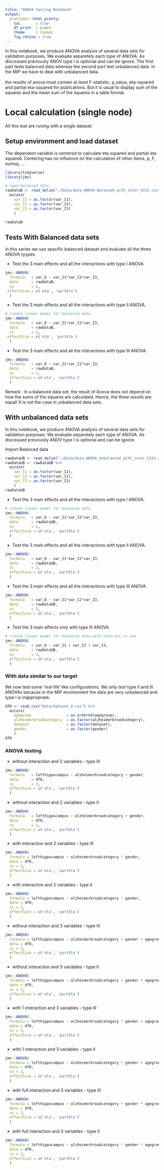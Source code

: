 ```yaml
---
title: "ANOVA testing Notebook"
output:
  prettydoc::html_pretty:
    toc       : true
    df_print  : paged
    theme     : Cayman
    fig_retina : true
---
```


In this notebook, we produce ANOVA analysis of several data sets for validation purposes. We evaluate separetely each type of ANOVA. As discissued previously ANOV type I is optional and can be ignore. The first part tests balanced data whereas the second part test unbalanced data. In the MIP we have to deal with unbalanced data.  
<br>
the results of anova must contain at least F-statistic, p_value, eta-squared and partial eta-squared for publications. But it is usual to display sum of the squares and the mean sum of the squares in a table format. 


# Local calculation (single node)
All this test are runing with a single dataset. 

## Setup environment and load dataset

The dependent variable is centered to calculate eta squared and partial eta squared. Centering has no influence on the calculation of other items, p, F, sumsq, ...

```r
library(tidyverse)
library(jmv)

# load balanced data 
rawDataB <- read_delim("./Data/data_ANOVA_Balanced_with_inter_V1V2.csv", ";") %>%
  mutate(
    var_I1 = as.factor(var_I1),
    var_I2 = as.factor(var_I2),
    var_I3 = as.factor(var_I3)
    ) 

rawDataB
```

## Tests With Balanced data sets

In this series we use spacific balanced dataset and evaluate all the three ANOVA tyypes. 

- Test the 3 main effects and all the interactions with type I ANOVA. 

```r
jmv::ANOVA(
  formula   = var_D ~ var_I1*var_I2*var_I3, 
  data      = rawDataB,
  ss        = 1,
 effectSize = c('eta', 'partEta')
  )
```

- Test the 3 main effects and all the interactions with type II ANOVA. 

```r
# create linear model for balanced data
jmv::ANOVA(
  formula   = var_D ~ var_I1*var_I2*var_I3, 
  data      = rawDataB,
  ss        = 2,
 effectSize = c('eta', 'partEta')
  )
```

- Test the 3 main effects and all the interactions with type III ANOVA. 

```r
jmv::ANOVA(
  formula   = var_D ~ var_I1*var_I2*var_I3, 
  data      = rawDataB,
  ss        = 1,
  effectSize = c('eta', 'partEta')
  )
```

Remark : In a balanced data set, the result of Anova does not depend on how the sums of the squares are calculated. Hence, the three results are equal!
It is not the case in unbalanced data sets.



## With unbalanced data sets

In this notebook, we produce ANOVA analysis of several data sets for validation purposes. We evaluate separetely each type of ANOVA. As discissued previously ANOV type I is optional and can be ignore.

Import Balanced data
```r
rawDataUB <- read_delim("./Data/data_ANOVA_Unbalanced_with_inter_V1V2.csv", ";") 
rawDataUB <- rawDataUB %>%
  mutate(
    var_I1 = as.factor(var_I1),
    var_I2 = as.factor(var_I2),
    var_I3 = as.factor(var_I3)
    )
rawDataUB
```

- Test the 3 main effects and all the interactions with type I ANOVA. 

```r
# create linear model for balanced data
jmv::ANOVA(
  formula   = var_D ~ var_I1*var_I2*var_I3, 
  data      = rawDataUB,
  ss        = 1,
  effectSize = c('eta', 'partEta')
  )
```

- Test the 3 main effects and all the interactions with type II ANOVA. 

```r
jmv::ANOVA(
  formula   = var_D ~ var_I1*var_I2*var_I3, 
  data      = rawDataUB,
  ss        = 2,
  effectSize = c('eta', 'partEta')
  )
```

- Test the 3 main effects and all the interactions with type III ANOVA. 

```r
jmv::ANOVA(
  formula   = var_D ~ var_I1*var_I2*var_I3, 
  data      = rawDataUB,
  ss        = 3,
  effectSize = c('eta', 'partEta')
  )
```




- Test the 3 main effects only with type III ANOVA. 

```r
# create linear model for balanced data with contrast == sum
jmv::ANOVA(
  formula   = var_D ~ var_I1 + var_I2 + var_I3, 
  data      = rawDataUB,
  ss        = 3,
  effectSize = c('eta', 'partEta')
  )
```



### With data similar to our target

We now test some 'real life' like configurations. We only test type II and III ANOVAs because in the MIP environment the data are very unbalanced and type I is inappropriate. 

```r
df0 <- read_csv("Data/dataset_0.csv") %>%
  mutate(
    agegroup                = as.ordered(agegroup), 
    alzheimerbroadcategory  = as.factor(alzheimerbroadcategory), 
    dataset                 = as.factor(dataset), 
    gender                  = as.factor(gender)
    )
df0
```



### ANOVA testing

- without interaction and 2 variables - type III

```r
jmv::ANOVA(
  formula   = lefthippocampus ~ alzheimerbroadcategory + gender, 
  data      = df0,
  ss        = 3,
  effectSize = c('eta', 'partEta')
  )
```

- without interaction and 2 variables - type II

```r
jmv::ANOVA(
  formula   = lefthippocampus ~ alzheimerbroadcategory + gender, 
  data      = df0,
  ss        = 2,
  effectSize = c('eta', 'partEta')
  )
```


- with interaction and 2 variables - type III

```r
jmv::ANOVA(
  formula = lefthippocampus ~ alzheimerbroadcategory * gender, 
  data = df0,
  ss = 3,
  effectSize = c('eta', 'partEta')
  )
```

- with interaction and 2 variables - type II

```r
jmv::ANOVA(
  formula = lefthippocampus ~ alzheimerbroadcategory * gender, 
  data = df0,
  ss = 2,
  effectSize = c('eta', 'partEta')
  )
```

- without interaction and 3 variables - type III

```r
jmv::ANOVA(
  formula = lefthippocampus ~ alzheimerbroadcategory + gender + agegroup, 
  data = df0,
  ss = 3,
  effectSize = c('eta', 'partEta')
  )
```

- without interaction and 3 variables - type II
  
```r
jmv::ANOVA(
  formula = lefthippocampus ~ alzheimerbroadcategory + gender + agegroup, 
  data = df0,
  ss = 2,
  effectSize = c('eta', 'partEta')
  )
```

- with 1 interaction and 3 variables - type III

```r
jmv::ANOVA(
  formula = lefthippocampus ~ alzheimerbroadcategory * gender + agegroup, 
  data = df0,
  ss = 3,
  effectSize = c('eta', 'partEta')
  )
```

- with 1 interaction and 3 variables - type II

```r
jmv::ANOVA(
  formula = lefthippocampus ~ alzheimerbroadcategory * gender + agegroup, 
  data = df0,
  ss = 2,
  effectSize = c('eta', 'partEta')
  )
```

- with full interaction and 3 variables - type III

```r
jmv::ANOVA(
  formula = lefthippocampus ~ alzheimerbroadcategory * gender * agegroup, 
  data = df0,
  ss = 3,
  effectSize = c('eta', 'partEta')
  )
```


- with full interaction and 3 variables - type II

```r
jmv::ANOVA(
  formula = lefthippocampus ~ alzheimerbroadcategory * gender * agegroup, 
  data = df0,
  ss = 2,
  effectSize = c('eta', 'partEta')
  )
```




